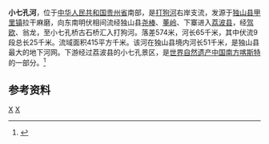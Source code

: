 {{Infobox River
  | river_name      = 小七孔河
  | image_name      = 
  | image_size      = 
  | caption         = 
  | origin          = [[贵州省|贵州省]][[独山县|独山县]][[甲里镇|甲里镇]]拉干麻磨
  | mouth           = 贵州省荔波县[[驾欧乡|驾欧乡]]小七孔桥[[打狗河|打狗河]]
  | basin_countries = 贵州省独山县、荔波县
  | length          = 65 km
  | elevation       = 
  | mouth_elevation = 
  | discharge       = 
  | watershed       = 415 km<sup>2</sup>
}}
'''小七孔河'''，位于[[中华人民共和国|中华人民共和国]][[贵州省|贵州省]]南部，是[[打狗河|打狗河]]右岸支流，发源于[[独山县|独山县]][[甲里镇|甲里镇]]拉干麻磨，向东南明伏相间流经独山县[[尧棒乡|尧棒]]、[[董岭乡_(独山县)|董岭]]、下寨进入[[荔波县|荔波县]]，经[[驾欧乡|驾欧]]、翁龙，至小七孔桥古石桥汇入打狗河。落差574米，河长65千米，其中伏流9段总长25千米。流域面积415平方千米。该河在独山县境内河长51千米，是独山县最大的地下河网。下游经过荔波县的小七孔景区，是[[世界自然遗产|世界自然遗产]][[中国南方喀斯特|中国南方喀斯特]]的一部分。<ref name="中国河湖大典">{{cite book zh |author=《[[中国河湖大典|中国河湖大典]]》编纂委员会 |title=《中国河湖大典·珠江卷》 |format=M|edition=1 |location=北京 |publisher=中国水利水电出版社 |date=2013年1月 |pages=111页 |id= ISBN 978-7-5170-0561-2}}</ref>

==参考资料==
{{reflist}}

[[Category:北盤江水系|X]]
[[Category:贵州河流|X]]
{{china-river-stub}}